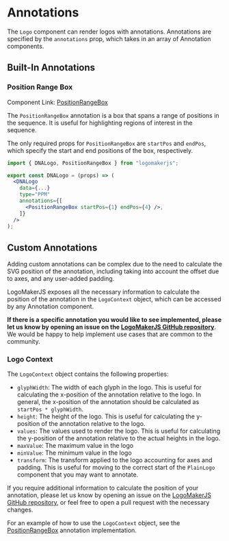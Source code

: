 

<Meta title="Tutorial/5 - Annotations" />

# Annotations

The `Logo` component can render logos with annotations. Annotations are specified by the `annotations` prop, which takes in an array of Annotation components.

## Built-In Annotations

### Position Range Box

Component Link: [PositionRangeBox](?path=/docs/annotations-positionrangebox--docs)

The `PositionRangeBox` annotation is a box that spans a range of positions in the sequence. It is useful for highlighting regions of interest in the sequence.

The only required props for `PositionRangeBox` are `startPos` and `endPos`, which specify the start and end positions of the box, respectively.

```jsx
import { DNALogo, PositionRangeBox } from "logomakerjs";

export const DNALogo = (props) => (
  <DNALogo
    data={...}
    type="PPM"
    annotations={[
      <PositionRangeBox startPos={1} endPos={4} />,
    ]}
  />
);
```

<Canvas of={PositionRangeBox.Default} />

## Custom Annotations

Adding custom annotations can be complex due to the need to calculate the SVG position of the annotation, including taking into account the offset due to axes, and any user-added padding.

LogoMakerJS exposes all the necessary information to calculate the position of the annotation in the `LogoContext` object, which can be accessed by any Annotation component.

**If there is a specific annotation you would like to see implemented, please let us know by opening an issue on the [LogoMakerJS GitHub repository](https://github.com/riyavsinha/logomakerjs/issues)**. We would be happy to help implement use cases that are common to the community.

### Logo Context

The `LogoContext` object contains the following properties:

- `glyphWidth`: The width of each glyph in the logo. This is useful for calculating the x-position of the annotation relative to the logo. In general, the x-position of the annotation should be calculated as `startPos * glyphWidth`.
- `height`: The height of the logo. This is useful for calculating the y-position of the annotation relative to the logo.
- `values`: The values used to render the logo. This is useful for calculating the y-position of the annotation relative to the actual heights in the logo.
- `maxValue`: The maximum value in the logo
- `minValue`: The minimum value in the logo
- `transform`: The transform applied to the logo accounting for axes and padding. This is useful for moving to the correct start of the `PlainLogo` component that you may want to annotate.

If you require additional information to calculate the position of your annotation, please let us know by opening an issue on the [LogoMakerJS GitHub repository](https://github.com/riyavsinha/logomakerjs/issues), or feel free to open a pull request with the necessary changes.

For an example of how to use the `LogoContext` object, see the [PositionRangeBox](https://github.com/riyavsinha/logomakerjs/blob/main/src/components/annotations/PositionRangeBox.tsx#L29) annotation implementation.
